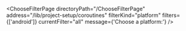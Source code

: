 


<ChooseFilterPage
    directoryPath="/ChooseFilterPage"
    address="/lib/project-setup/coroutines"
    filterKind="platform"
    filters={['android']}
    currentFilter="all"
    message={'Choose a platform:'}
/>
